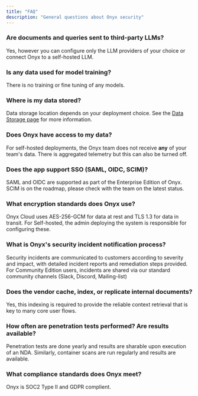 ```yaml
---
title: "FAQ"
description: "General questions about Onyx security"
---
```


### Are documents and queries sent to third-party LLMs?
Yes, however you can configure only the LLM providers of your choice or connect Onyx to a self-hosted LLM.

### Is any data used for model training?
There is no training or fine tuning of any models.

### Where is my data stored?
Data storage location depends on your deployment choice. See the [Data Storage page](/security/architecture/data_storage) for more information.

### Does Onyx have access to my data?
For self-hosted deployments, the Onyx team does not receive **any** of your team's data. There is aggregated telemetry but this can also be turned off.

### Does the app support SSO (SAML, OIDC, SCIM)?
SAML and OIDC are supported as part of the Enterprise Edition of Onyx. SCIM is on the roadmap, please check with the team on the latest status.

### What encryption standards does Onyx use?
Onyx Cloud uses AES-256-GCM for data at rest and TLS 1.3 for data in transit. For Self-hosted, the admin deploying the system is responsible for configuring these.

### What is Onyx's security incident notification process?
Security incidents are communicated to customers according to severity and impact, with detailed incident reports and remediation steps provided.
For Community Edition users, incidents are shared via our standard community channels (Slack, Discord, Mailing-list)

### Does the vendor cache, index, or replicate internal documents?
Yes, this indexing is required to provide the reliable context retrieval that is key to many core user flows.

### How often are penetration tests performed? Are results available?
Penetration tests are done yearly and results are sharable upon execution of an NDA.
Similarly, container scans are run regularly and results are available.

### What compliance standards does Onyx meet?
Onyx is SOC2 Type II and GDPR complient.
